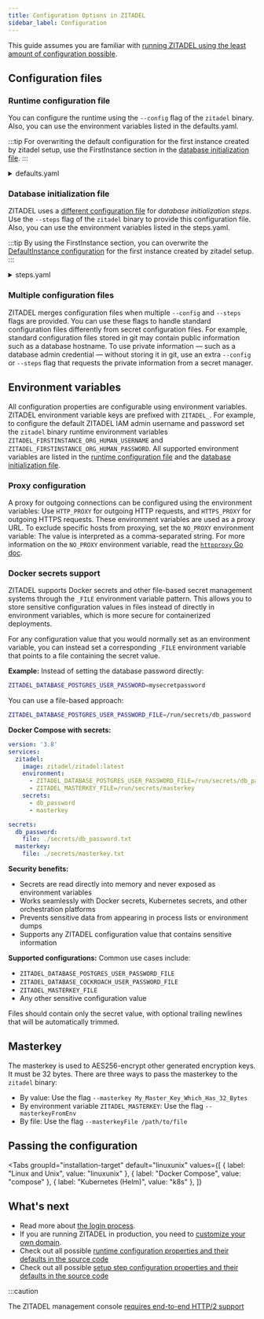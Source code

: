 ```yaml
---
title: Configuration Options in ZITADEL
sidebar_label: Configuration 
---
```



This guide assumes you are familiar with [running ZITADEL using the least amount of configuration possible](/docs/self-hosting/deploy/overview).

## Configuration files

### Runtime configuration file

You can configure the runtime using the `--config` flag of the `zitadel` binary.
Also, you can use the environment variables listed in the defaults.yaml.

:::tip
For overwriting the default configuration for the first instance created by zitadel setup, use the FirstInstance section in the [database initialization file](#database-initialization-file).
:::


<details>
  <summary>defaults.yaml</summary>
  <CodeBlock language="yaml">{DefaultsYamlSource}</CodeBlock>
</details>

### Database initialization file

ZITADEL uses a [different configuration file](https://github.com/zitadel/zitadel/blob/main/cmd/setup/steps.yaml) for _database initialization steps_.
Use the `--steps` flag of the `zitadel` binary to provide this configuration file.
Also, you can use the environment variables listed in the steps.yaml.

:::tip
By using the FirstInstance section, you can overwrite the [DefaultInstance configuration](#runtime-configuration-file) for the first instance created by zitadel setup.
:::

<details>
  <summary>steps.yaml</summary>
  <CodeBlock language="yaml">{StepsYamlSource}</CodeBlock>
</details>

### Multiple configuration files

ZITADEL merges configuration files when multiple `--config` and `--steps` flags are provided.
You can use these flags to handle standard configuration files differently from secret configuration files.
For example, standard configuration files stored in git may contain public information such as a database hostname.
To use private information — such as a database admin credential — without storing it in git, use an extra `--config` or `--steps` flag that requests the private information from a secret manager.

## Environment variables

All configuration properties are configurable using environment variables.
ZITADEL environment variable keys are prefixed with `ZITADEL_`.
For example, to configure the default ZITADEL IAM admin username and password set the `zitadel` binary runtime environment variables `ZITADEL_FIRSTINSTANCE_ORG_HUMAN_USERNAME` and `ZITADEL_FIRSTINSTANCE_ORG_HUMAN_PASSWORD`.
All supported environment variables are listed in the [runtime configuration file](#runtime-configuration-file) and the [database initialization file](#database-initialization-file).

### Proxy configuration

A proxy for outgoing connections can be configured using the environment variables: Use `HTTP_PROXY` for outgoing HTTP requests, and `HTTPS_PROXY` for outgoing HTTPS requests.
These environment variables are used as a proxy URL.
To exclude specific hosts from proxying, set the `NO_PROXY` environment variable: The value is interpreted as a comma-separated string.
For more information on the `NO_PROXY` environment variable, read the [`httpproxy` Go doc](https://pkg.go.dev/golang.org/x/net/http/httpproxy#Config).

### Docker secrets support

ZITADEL supports Docker secrets and other file-based secret management systems through the `_FILE` environment variable pattern.
This allows you to store sensitive configuration values in files instead of directly in environment variables, which is more secure for containerized deployments.

For any configuration value that you would normally set as an environment variable, you can instead set a corresponding `_FILE` environment variable that points to a file containing the secret value.

**Example:**
Instead of setting the database password directly:
```bash
ZITADEL_DATABASE_POSTGRES_USER_PASSWORD=mysecretpassword
```

You can use a file-based approach:
```bash
ZITADEL_DATABASE_POSTGRES_USER_PASSWORD_FILE=/run/secrets/db_password
```

**Docker Compose with secrets:**
```yaml
version: '3.8'
services:
  zitadel:
    image: zitadel/zitadel:latest
    environment:
      - ZITADEL_DATABASE_POSTGRES_USER_PASSWORD_FILE=/run/secrets/db_password
      - ZITADEL_MASTERKEY_FILE=/run/secrets/masterkey
    secrets:
      - db_password
      - masterkey

secrets:
  db_password:
    file: ./secrets/db_password.txt
  masterkey:
    file: ./secrets/masterkey.txt
```

**Security benefits:**
- Secrets are read directly into memory and never exposed as environment variables
- Works seamlessly with Docker secrets, Kubernetes secrets, and other orchestration platforms
- Prevents sensitive data from appearing in process lists or environment dumps
- Supports any ZITADEL configuration value that contains sensitive information

**Supported configurations:**
Common use cases include:
- `ZITADEL_DATABASE_POSTGRES_USER_PASSWORD_FILE`
- `ZITADEL_DATABASE_COCKROACH_USER_PASSWORD_FILE` 
- `ZITADEL_MASTERKEY_FILE`
- Any other sensitive configuration value

Files should contain only the secret value, with optional trailing newlines that will be automatically trimmed.

## Masterkey

The masterkey is used to AES256-encrypt other generated encryption keys.
It must be 32 bytes.
There are three ways to pass the masterkey to the `zitadel` binary:

- By value: Use the flag `--masterkey My_Master_Key_Which_Has_32_Bytes`
- By environment variable `ZITADEL_MASTERKEY`: Use the flag `--masterkeyFromEnv`
- By file: Use the flag `--masterkeyFile /path/to/file`

## Passing the configuration

<Tabs
  groupId="installation-target"
  default="linuxunix"
  values={[
    { label: "Linux and Unix", value: "linuxunix" },
    { label: "Docker Compose", value: "compose" },
    { label: "Kubernetes (Helm)", value: "k8s" },
  ]}
>
  <TabItem value="linuxunix">
    <LinuxUnix />
    <Login/>
  </TabItem>
  <TabItem value="compose">
    <Compose />
    <Login/>
  </TabItem>
  <TabItem value="k8s">
    <Helm />
  </TabItem>
</Tabs>

## What's next

- Read more about [the login process](/guides/integrate/login/login-users).
- If you are running ZITADEL in production, you need to [customize your own domain](./custom-domain).
- Check out all possible [runtime configuration properties and their defaults in the source code](https://github.com/zitadel/zitadel/blob/main/cmd/defaults.yaml)
- Check out all possible [setup step configuration properties and their defaults in the source code](https://github.com/zitadel/zitadel/blob/main/cmd/setup/steps.yaml)

:::caution

<!-- TODO: Better mark the link in the UI -->

The ZITADEL management console [requires end-to-end HTTP/2 support](/docs/self-hosting/manage/http2)
